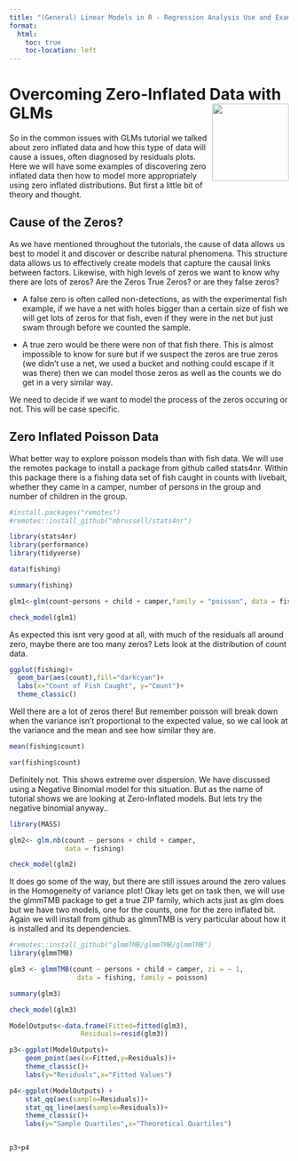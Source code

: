 ```yaml
---
title: "(General) Linear Models in R - Regression Analysis Use and Examples"
format:
  html:
    toc: true
    toc-location: left
---
```


# Overcoming Zero-Inflated Data with GLMs <img src='Images/logo.png' align="right" height="138.5" /></a>

So in the common issues with GLMs tutorial we talked about zero inflated data and how this type of data will cause a issues, often diagnosed by residuals plots. Here we will have some examples of discovering zero inflated data then how to model more appropriately using zero inflated distributions. But first a little bit of theory and thought.

## Cause of the Zeros?

As we have mentioned throughout the tutorials, the cause of data allows us best to model it and discover or describe natural phenomena. This structure data allows us to effectively create models that capture the causal links between factors. Likewise, with high levels of zeros we want to know why there are lots of zeros? Are the Zeros True Zeros? or are they false zeros? 

-  A false zero is often called non-detections, as with the experimental fish example, if we have a net with holes bigger than a certain size of fish we will get lots of zeros for that fish, even if they were in the net but just swam through before we counted the sample. 

-  A true zero would be there were non of that fish there. This is almost impossible to know for sure but if we suspect the zeros are true zeros (we didn't use a net, we used a bucket and nothing could escape if it was there) then we can model those zeros as well as the counts we do get in a very similar way. 

We need to decide if we want to model the process of the zeros occuring or not. This will be case specific.

## Zero Inflated Poisson Data

What better way to explore poisson models than with fish data. We will use the remotes package to install a package from github called stats4nr. Within this package there is a fishing data set of fish caught in counts with livebait, whether they came in a camper, number of persons in the group and number of children in the group. 

```r

#install.packages("remotes")
#remotes::install_github("mbrussell/stats4nr")

library(stats4nr)
library(performance)
library(tidyverse)

data(fishing)

summary(fishing)

glm1<-glm(count~persons + child + camper,family = "poisson", data = fishing)

check_model(glm1)

```

As expected this isnt very good at all, with much of the residuals all around zero, maybe there are too many zeros? Lets look at the distribution of count data. 

```r

ggplot(fishing)+
  geom_bar(aes(count),fill="darkcyan")+
  labs(x="Count of Fish Caught", y="Count")+
  theme_classic()


```

Well there are a lot of zeros there! But remember poisson will break down when the variance isn't proportional to the expected value, so we cal look at the variance and the mean and see how similar they are.


```r

mean(fishing$count)

var(fishing$count)

```

Definitely not. This shows extreme over dispersion. We have discussed using a Negative Binomial model for this situation. But as the name of tutorial shows we are looking at Zero-Inflated models. But lets try the negative binomial anyway..


```r

library(MASS)

glm2<- glm.nb(count ~ persons + child + camper, 
              data = fishing)

check_model(glm2)

```

It does go some of the way, but there are still issues around the zero values in the Homogeneity of variance plot! Okay lets get on task then, we will use the glmmTMB package to get a true ZIP family, which acts just as glm does but we have two models, one for the counts, one for the zero inflated bit. Again we will install from github as glmmTMB is very particular about how it is installed and its dependencies.

```r
#remotes::install_github("glmmTMB/glmmTMB/glmmTMB")
library(glmmTMB)

glm3 <- glmmTMB(count ~ persons + child + camper, zi = ~ 1,
                 data = fishing, family = poisson)

summary(glm3)

check_model(glm3)

ModelOutputs<-data.frame(Fitted=fitted(glm3),
                  Residuals=resid(glm3))

p3<-ggplot(ModelOutputs)+
    geom_point(aes(x=Fitted,y=Residuals))+
    theme_classic()+
    labs(y="Residuals",x="Fitted Values")

p4<-ggplot(ModelOutputs) +
    stat_qq(aes(sample=Residuals))+
    stat_qq_line(aes(sample=Residuals))+
    theme_classic()+
    labs(y="Sample Quartiles",x="Theoretical Quartiles")


p3+p4


```

















